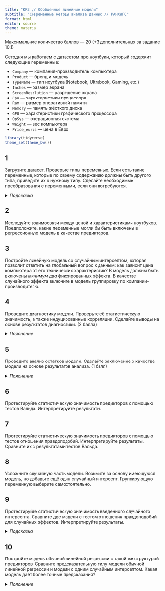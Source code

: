 ```yaml
---
title: "КР3 // Обобщенные линейные модели"
subtitle: "Современные методы анализа данных // РАНХиГС"
format: html
editor: source
theme: materia
---
```


Максимальное количество баллов --- 20 (+3 дополнительных за задание 10.1)

Сегодня мы работаем с [датасетом про ноутбуки](https://raw.githubusercontent.com/angelgardt/hseuxlab-wlm2021/master/data/laptop_price.csv), который содержит следующие переменные:

* `Company` --- компания-производитель компьютера
* `Product` --- бренд и модель
* `TypeName` --- тип ноутбука (Notebook, Ultrabook, Gaming, etc.)
* `Inches` --- размер экрана
* `ScreenResolution` --- разрешение экрана
* `Cpu` --- характеристики процессора
* `Ram` --- размер оперативной памяти
* `Memory` --- память жёсткого диска
* `GPU` --- характеристики графического процессора
* `OpSys` --- операционная система
* `Weight` --- вес компьютера
* `Price_euros` --- цена в Евро


```r
library(tidyverse)
theme_set(theme_bw())
```


## 1

Загрузите [датасет](https://raw.githubusercontent.com/angelgardt/hseuxlab-wlm2021/master/data/laptop_price.csv). Проверьте типы переменных. Если есть такие переменные, которые по своему содержанию должны быть другого типа, приведите их к нужному типу. Сделайте необходимые преобразования с переменными, если они потребуются.

<details>
<summary>*Подсказка*</summary>
Обратите внимание, как записаны переменные `Cpu`, `Ram`, `Memory` и `Weight`.
</details>


## 2

Исследуйте взаимосвязи между ценой и характеристиками ноутбуков. Предположите, какие переменные могли бы быть включены в регрессионную модель в качестве предикторов.



## 3

Постройте линейную модель со случайным интерсептом, которая позволит ответить на глобальный вопрос к данным: как зависит цена компьютера от его технических характеристик? В модель должны быть включены _минимум два_ фиксированных эффекта. В качестве случайного эффекта включите в модель группировку по компании-производителю.



## 4

Проведите диагностику модели. Проверьте её статистическую значимость, а также индуцированные корреляции. Сделайте выводы на основе результатов диагностики. (2 балла)

<details>
<summary>*Пояснение*</summary>
Обычно нас интересует прежде всего интересует фиксированная часть модели, поэтому сосредоточтесь на ней.
</details>


## 5

Проведите анализ остатков модели. Сделайте заключение о качестве модели на основе результатов анализа. (1 балл)

<details>
<summary>*Пояснение*</summary>
Графической диагностики будет достаточно.
</details>


## 6

Протестируйте статистическую значимость предикторов с помощью тестов Вальда. Интерпретируйте результаты.


## 7

Протестируйте статистическую значимость предикторов с помощью тестов отношения правдоподобий. Интерпретируйте результаты. Сравните их с результатами тестов Вальда.


## 8

Усложните случайную часть модели. Возьмите за основу имеющуюся модель, но добавьте ещё один случайный интерсепт. Группирующую переменную выберите самостоятельно.


## 9

Протестируйте статистическую значимость введенного случайного интерсепта. Сравните две модели с тестом отношения правдоподобий для случайных эффектов. Интерпретируйте результаты.

<details>
<summary>*Подсказка*</summary>
Обратите внимание на способ подбора модели.
</details>


## 10

Постройте модель обычной линейной регрессии с такой же структурой предикторов. Сравните предсказательную силу модели обычной линейной регрессии и модели с одним случайным интерсептом. Какая модель даёт более точные предсказания?

<details>
<summary>*Пояснение*</summary>
Достаточно сравнить суммы квадратов ошибок двух моделей, но можно рассчитать и метрики качества моделей, такие как $MSE$, $RMSE$, $MAE$ и $MAPE$.
</details>


